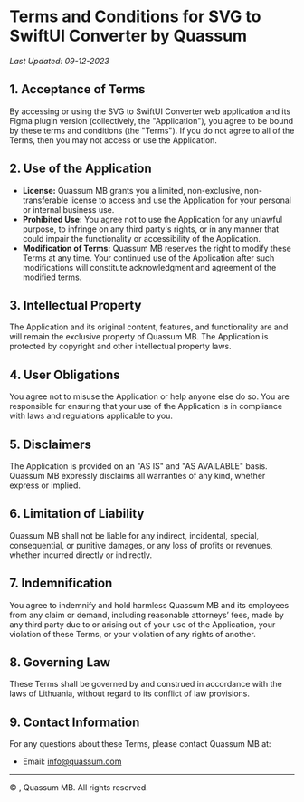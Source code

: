 # Terms and Conditions for SVG to SwiftUI Converter by Quassum

_Last Updated: 09-12-2023_

## 1. Acceptance of Terms

By accessing or using the SVG to SwiftUI Converter web application and its Figma plugin version (collectively, the "Application"), you agree to be bound by these terms and conditions (the "Terms"). If you do not agree to all of the Terms, then you may not access or use the Application.

## 2. Use of the Application

- **License:** Quassum MB grants you a limited, non-exclusive, non-transferable license to access and use the Application for your personal or internal business use.
- **Prohibited Use:** You agree not to use the Application for any unlawful purpose, to infringe on any third party's rights, or in any manner that could impair the functionality or accessibility of the Application.
- **Modification of Terms:** Quassum MB reserves the right to modify these Terms at any time. Your continued use of the Application after such modifications will constitute acknowledgment and agreement of the modified terms.

## 3. Intellectual Property

The Application and its original content, features, and functionality are and will remain the exclusive property of Quassum MB. The Application is protected by copyright and other intellectual property laws.

## 4. User Obligations

You agree not to misuse the Application or help anyone else do so. You are responsible for ensuring that your use of the Application is in compliance with laws and regulations applicable to you.

## 5. Disclaimers

The Application is provided on an "AS IS" and "AS AVAILABLE" basis. Quassum MB expressly disclaims all warranties of any kind, whether express or implied.

## 6. Limitation of Liability

Quassum MB shall not be liable for any indirect, incidental, special, consequential, or punitive damages, or any loss of profits or revenues, whether incurred directly or indirectly.

## 7. Indemnification

You agree to indemnify and hold harmless Quassum MB and its employees from any claim or demand, including reasonable attorneys’ fees, made by any third party due to or arising out of your use of the Application, your violation of these Terms, or your violation of any rights of another.

## 8. Governing Law

These Terms shall be governed by and construed in accordance with the laws of Lithuania, without regard to its conflict of law provisions.

## 9. Contact Information

For any questions about these Terms, please contact Quassum MB at:

- Email: info@quassum.com

---

© <CurrentYear />, Quassum MB. All rights reserved.
